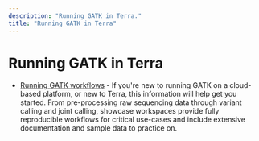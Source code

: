 ```yaml
---
description: "Running GATK in Terra."
title: "Running GATK in Terra"
---
```


# Running GATK in Terra

- [Running GATK workflows](https://support.terra.bio/hc/en-us/articles/360029034232-Getting-started-with-GATK-workflows-in-the-cloud-FAQs) - If you're new to running GATK on a cloud-based platform, or new to Terra, this information will help get you started. From pre-processing raw sequencing data through variant calling and joint calling, showcase workspaces provide fully reproducible workflows for critical use-cases and include extensive documentation and sample data to practice on.

